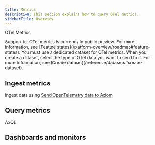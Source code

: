 ```yaml
---
title: Metrics
description: This section explains how to query OTel metrics.
sidebarTitle: Overview
---
```



OTel Metrics

<Info>
Support for OTel metrics is currently in public preview. For more information, see [Feature states](/platform-overview/roadmap#feature-states).
</Info>

<Prerequisites />

<Note>
You must use a dedicated dataset for OTel metrics. When you create a dataset, select the type of OTel data you want to send to it. For more information, see [Create dataset](/reference/datasets#create-dataset).
</Note>

## Ingest metrics
ingest data using [Send OpenTelemetry data to Axiom](send-data/opentelemetry)

## Query metrics

AxQL

## Dashboards and monitors

